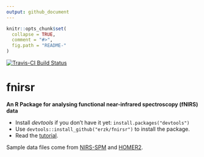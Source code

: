 ```yaml
---
output: github_document
---
```


<!-- README.md is generated from README.Rmd. Please edit that file -->

```r
knitr::opts_chunk$set(
  collapse = TRUE,
  comment = "#>",
  fig.path = "README-"
)
```

[![Travis-CI Build Status](https://travis-ci.org/erzk/fnirsr.svg?branch=master)](https://travis-ci.org/erzk/fnirsr)

# fnirsr
**An R Package for analysing functional near-infrared spectroscopy (fNIRS) data**

* Install *devtools* if you don't have it yet: `install.packages("devtools")`
* Use `devtools::install_github("erzk/fnirsr")` to install the package.
* Read the [tutorial](http://walczak.org/2017/01/fnirsr-an-r-package-to-analyse-etg-4000-fnirs-data/).

Sample data files come from [NIRS-SPM](https://www.nitrc.org/projects/nirs_spm/) and [HOMER2](http://homer-fnirs.org/).
